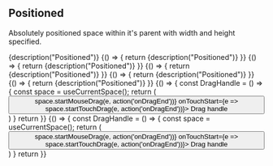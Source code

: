 
<CommonHeader />

<Meta title="Components/Positioned/Width and height specified" component={Positioned} />

## Positioned

Absolutely positioned space within it's parent with width and height specified.

<Canvas>
	<Story name="Non-resizable">
		<ViewPort>
			<Positioned style={green} left={200} top={200} width={400} height={300}>
				{description("Positioned")}
			</Positioned>
		</ViewPort>
	</Story>
</Canvas>

<Canvas>
	<Story name="Resize handles (all sides)">
		{() => {
			return <ViewPort>
				<Positioned style={green} left={200} top={200} width={400} height={300} trackSize={true} resizable={[ ResizeType.Left, ResizeType.Top, ResizeType.Bottom, ResizeType.Right ]} onResizeStart={action('onResizeStart')} onResizeEnd={action('onResizeEnd')}>
					{description("Positioned")}
				</Positioned>
			</ViewPort>
		}}
	</Story>
</Canvas>

<Canvas>
	<Story name="Resize handles (left only)">
		{() => {
			return <ViewPort>
				<Positioned style={green} left={200} top={200} width={400} height={300} trackSize={true} resizable={[ ResizeType.Left ]} onResizeStart={action('onResizeStart')} onResizeEnd={action('onResizeEnd')}>
					{description("Positioned")}
				</Positioned>
			</ViewPort>
		}}
	</Story>
</Canvas>

<Canvas>
	<Story name="Resize handles (top only)">
		{() => {
			return <ViewPort>
				<Positioned style={green} left={200} top={200} width={400} height={300} trackSize={true} resizable={[ ResizeType.Top ]} onResizeStart={action('onResizeStart')} onResizeEnd={action('onResizeEnd')}>
					{description("Positioned")}
				</Positioned>
			</ViewPort>
		}}
	</Story>
</Canvas>

<Canvas>
	<Story name="Resize handles (right only)">
		{() => {
			return <ViewPort>
				<Positioned style={green} left={200} top={200} width={400} height={300} trackSize={true} resizable={[ ResizeType.Right ]} onResizeStart={action('onResizeStart')} onResizeEnd={action('onResizeEnd')}>
					{description("Positioned")}
				</Positioned>
			</ViewPort>
		}}
	</Story>
</Canvas>

<Canvas>
	<Story name="Resize handles (bottom only)">
		{() => {
			return <ViewPort>
				<Positioned style={green} left={200} top={200} width={400} height={300} trackSize={true} resizable={[ ResizeType.Bottom ]} onResizeStart={action('onResizeStart')} onResizeEnd={action('onResizeEnd')}>
					{description("Positioned")}
				</Positioned>
			</ViewPort>
		}}
	</Story>
</Canvas>

<Canvas>
	<Story name="Drag handle">
		{() => {
			const DragHandle = () => {
				const space = useCurrentSpace();
				return (
					<Centered>
						<button onMouseDown={e => space.startMouseDrag(e, action('onDragEnd'))} onTouchStart={e => space.startTouchDrag(e, action('onDragEnd'))}>
							Drag handle
						</button>
					</Centered>
				)
			}
			return <ViewPort>
				<Positioned style={green} left={200} top={200} width={400} height={300} trackSize={true}>
					<DragHandle />
				</Positioned>
			</ViewPort>
		}}
	</Story>
</Canvas>

<Canvas>
	<Story name="Drag handle and resizable">
		{() => {
			const DragHandle = () => {
				const space = useCurrentSpace();
				return (
					<Centered>
						<button onMouseDown={e => space.startMouseDrag(e, action('onDragEnd'))} onTouchStart={e => space.startTouchDrag(e, action('onDragEnd'))}>
							Drag handle
						</button>
					</Centered>
				)
			}
			return <ViewPort>
				<Positioned style={green} left={200} top={200} width={400} height={300} trackSize={true} resizable={[ ResizeType.Left, ResizeType.Top, ResizeType.Bottom, ResizeType.Right ]} onResizeStart={action('onResizeStart')} onResizeEnd={action('onResizeEnd')}>
					<DragHandle />
				</Positioned>
			</ViewPort>
		}}
	</Story>
</Canvas>